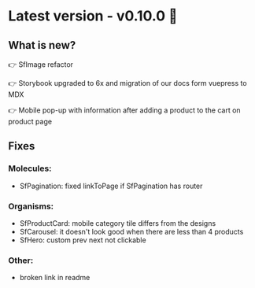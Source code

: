 
<Meta title="Releases/v0.10.0" />

# Latest version - v0.10.0 🎉

## What is new?

👉 SfImage refactor

👉 Storybook upgraded to 6x and migration of our docs form vuepress to MDX

👉 Mobile pop-up with information after adding a product to the cart on product page


## Fixes

### Molecules:

- SfPagination: fixed linkToPage if SfPagination has router


### Organisms:

- SfProductCard: mobile category tile differs from the designs
- SfCarousel: it doesn't look good when there are less than 4 products
- SfHero: custom prev next not clickable


### Other:

- broken link in readme



